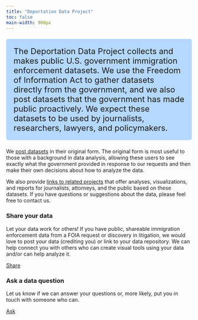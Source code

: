```yaml
---
title: "Deportation Data Project"
toc: false
main-width: 900px
---
```


<p style="font-size:22px; background-color: #b5d8ff; padding: 20px; border-radius: 5px;">The Deportation Data Project collects and makes public U.S. government immigration enforcement datasets. We use the Freedom of Information Act to gather datasets directly from the government, and we also post datasets that the government has made public proactively. We expect these datasets to be used by journalists, researchers, lawyers, and policymakers.</p>

We [post datasets](data.html)  in their original form. The original form is most useful to those with a background in data analysis, allowing these users to see exactly what the government provided in response to our requests and then make their own decisions about how to analyze the data.

We also provide [links to related projects](related.html)  that offer analyses, visualizations, and reports for journalists, attorneys, and the public based on these datasets. If you have questions or suggestions about the data, please feel free to contact us. 

::: {.grid}

::: {.g-col-12 .g-col-md-6 .g-col-lg-6}

### Share your data 

Let your data work for others! If you have public, shareable immigration enforcement data from a FOIA request or discovery in litigation, we would love to post your data (crediting you) or link to your data repository. We can help connect you with others who can create visual tools using your data and/or can help analyze it. 

[Share](mailto:deportation_data_questions@law.berkeley.edu){.btn-action-primary .btn-action .btn .btn-outline-primary .btn-lg role="button"} 

:::

::: {.g-col-12 .g-col-md-6 .g-col-lg-6}

### Ask a data question 

Let us know if we can answer your questions or, more likely, put you in touch with someone who can. 

[Ask](mailto:deportation_data_questions@law.berkeley.edu){.btn-action-primary .btn-action .btn .btn-outline-primary .btn-lg role="button"} 

:::

:::

